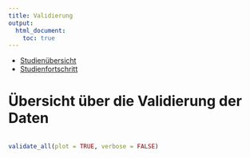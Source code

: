```yaml
---
title: Validierung
output:
  html_document:
    toc: true
---
```


- [Studienübersicht](index.html)
- [Studienfortschritt](progress.html)

# Übersicht über die Validierung der Daten


```r
```

```r
validate_all(plot = TRUE, verbose = FALSE)
```
